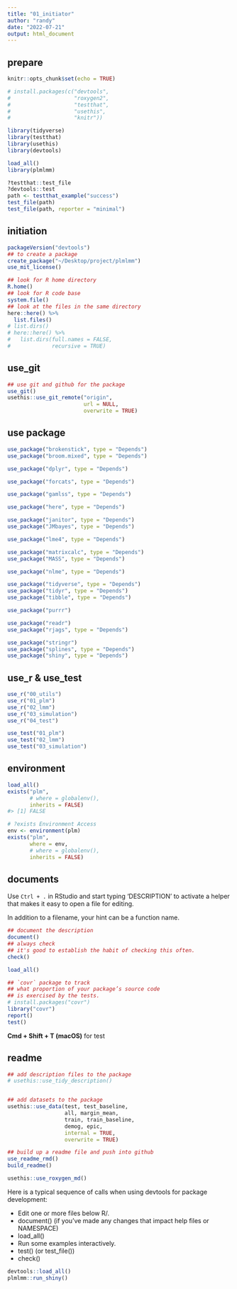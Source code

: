 ```yaml
---
title: "01_initiator"
author: "randy"
date: "2022-07-21"
output: html_document
---
```


## prepare

```r
knitr::opts_chunk$set(echo = TRUE)

# install.packages(c("devtools", 
#                    "roxygen2", 
#                    "testthat", 
#                    "usethis", 
#                    "knitr"))

library(tidyverse)
library(testthat)
library(usethis)
library(devtools)

load_all()
library(plmlmm)

?testthat::test_file
?devtools::test
path <- testthat_example("success")
test_file(path)
test_file(path, reporter = "minimal")
```

## initiation

```r
packageVersion("devtools")
## to create a package
create_package("~/Desktop/project/plmlmm")
use_mit_license()

## look for R home directory
R.home()
## look for R code base
system.file()
## look at the files in the same directory
here::here() %>%
  list.files()
# list.dirs()
# here::here() %>%
#   list.dirs(full.names = FALSE,
#             recursive = TRUE)
```


## use_git

```r
## use git and github for the package
use_git()
usethis::use_git_remote("origin", 
                        url = NULL, 
                        overwrite = TRUE)
```



## use package

```r
use_package("brokenstick", type = "Depends")
use_package("broom.mixed", type = "Depends")

use_package("dplyr", type = "Depends")

use_package("forcats", type = "Depends")

use_package("gamlss", type = "Depends")

use_package("here", type = "Depends")

use_package("janitor", type = "Depends")
use_package("JMbayes", type = "Depends")

use_package("lme4", type = "Depends")

use_package("matrixcalc", type = "Depends")
use_package("MASS", type = "Depends")

use_package("nlme", type = "Depends")

use_package("tidyverse", type = "Depends")
use_package("tidyr", type = "Depends")
use_package("tibble", type = "Depends")

use_package("purrr")

use_package("readr")
use_package("rjags", type = "Depends")

use_package("stringr")
use_package("splines", type = "Depends")
use_package("shiny", type = "Depends")
```


## use_r & use_test

```r
use_r("00_utils")
use_r("01_plm")
use_r("02_lmm")
use_r("03_simulation")
use_r("04_test")

use_test("01_plm")
use_test("02_lmm")
use_test("03_simulation")
```


## environment

```r
load_all()
exists("plm",
       # where = globalenv(), 
       inherits = FALSE)
#> [1] FALSE

# ?exists Environment Access
env <- environment(plm)
exists("plm", 
       where = env,
       # where = globalenv(), 
       inherits = FALSE)
```


## documents

Use `Ctrl + .` in RStudio and start typing 'DESCRIPTION' to activate a helper that makes it easy to open a file for editing. 

In addition to a filename, your hint can be a function name. 

```r
## document the description
document()
## always check 
## it's good to establish the habit of checking this often.
check()
```


```r
load_all()

## `covr` package to track 
## what proportion of your package’s source code
## is exercised by the tests.
# install.packages("covr")
library("covr")
report()
test()
```

**Cmd + Shift + T (macOS)** for test

## readme

```r
## add description files to the package
# usethis::use_tidy_description()


## add datasets to the package
usethis::use_data(test, test_baseline,
                  all, margin_mean,
                  train, train_baseline,
                  demog, epic,
                  internal = TRUE,
                  overwrite = TRUE)

## build up a readme file and push into github
use_readme_rmd()
build_readme()

usethis::use_roxygen_md()
```


Here is a typical sequence of calls when using devtools for package development:

- Edit one or more files below R/.
- document() (if you’ve made any changes that impact help files or  NAMESPACE)
- load_all()
- Run some examples interactively.
- test() (or test_file())
- check()



```r
devtools::load_all()
plmlmm::run_shiny()
```

